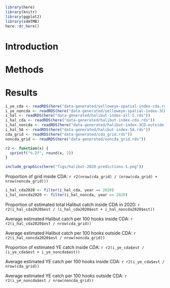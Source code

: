 ```r
library(here)
library(knitr)
library(ggplot2)
library(sdmTMB)
here::dr_here()
```


# Introduction {#sec:introduction}

# Methods {#sec:methods}

# Results {#sec:results}

```r
i_ye_cda <- readRDS(here("data-generated/yelloweye-spatial-index-cda.rds"))
i_ye_noncda <- readRDS(here("data-generated/yelloweye-spatial-index-3CD-outside-cda.rds"))
i_hal <- readRDS(here("data-generated/halibut-index-all-S.rds"))
i_hal_cda <- readRDS(here("data-generated/halibut-index-cda.rds"))
i_hal_noncda <- readRDS(here("data-generated/halibut-index-3CD-outside-cda.rds"))
i_hal_5A <- readRDS(here("data-generated/halibut-index-5A.rds"))
cda_grid <- readRDS(here("data-generated/cda_grid.rds"))
noncda_grid <- readRDS(here("data-generated/noncda_grid.rds"))
```

```r
r2 <- function(x) {
  sprintf("%.2f", round(x, 2))
}
```


```r
include_graphics(here("figs/halibut-2020-predictions-S.png"))
```

Proportion of grid inside CDA: `r r2(nrow(cda_grid) / (nrow(cda_grid) + nrow(noncda_grid)))`

```r
i_hal_cda2020 <- filter(i_hal_cda, year == 2020)
i_hal_noncda2020 <- filter(i_hal_noncda, year == 2020)
```


Proportion of estimated total Halibut catch inside CDA in 2020: 
`r r2(i_hal_cda2020$est / (i_hal_cda2020$est + i_hal_noncda2020$est))`

Average estimated Halibut catch per 100 hooks inside CDA:
`r r2(i_hal_cda2020$est / nrow(cda_grid))`

Average estimated Halibut catch per 100 hooks outside CDA:
`r r2(i_hal_noncda2020$est / nrow(noncda_grid))`

Proportion of estimated YE catch inside CDA:
`r r2(i_ye_cda$est / (i_ye_cda$est + i_ye_noncda$est))`

Average estimated YE catch per 100 hooks inside CDA:
`r r2(i_ye_cda$est / nrow(cda_grid))`

Average estimated YE catch per 100 hooks outside CDA:
`r r2(i_ye_noncda$est / nrow(noncda_grid))`